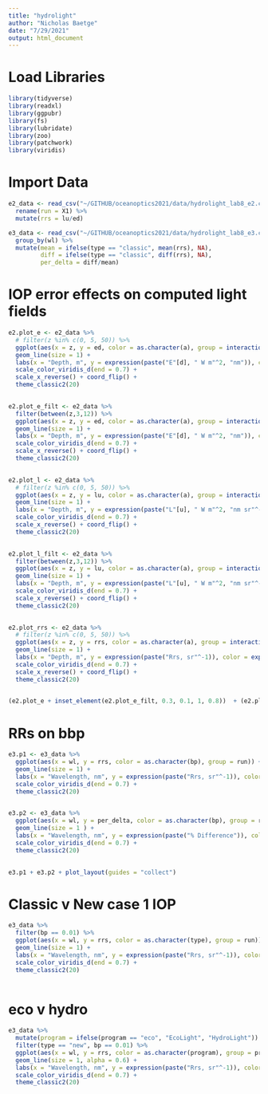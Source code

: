 ```yaml
---
title: "hydrolight"
author: "Nicholas Baetge"
date: "7/29/2021"
output: html_document
---
```


# Load Libraries

```r
library(tidyverse)
library(readxl)
library(ggpubr)
library(fs)
library(lubridate)
library(zoo)
library(patchwork)
library(viridis)
```


# Import Data

```r
e2_data <- read_csv("~/GITHUB/oceanoptics2021/data/hydrolight_lab8_e2.csv") %>% 
  rename(run = X1) %>% 
  mutate(rrs = lu/ed)

e3_data <- read_csv("~/GITHUB/oceanoptics2021/data/hydrolight_lab8_e3.csv") %>% 
  group_by(wl) %>% 
  mutate(mean = ifelse(type == "classic", mean(rrs), NA),
         diff = ifelse(type == "classic", diff(rrs), NA),  
         per_delta = diff/mean) 

```

# IOP error effects on computed light fields

```r
e2.plot_e <- e2_data %>% 
  # filter(z %in% c(0, 5, 50)) %>% 
  ggplot(aes(x = z, y = ed, color = as.character(a), group = interaction(run))) +
  geom_line(size = 1) +
  labs(x = "Depth, m", y = expression(paste("E"[d], " W m"^2, "nm")), color = expression(italic("a"))) +
  scale_color_viridis_d(end = 0.7) +
  scale_x_reverse() + coord_flip() +
  theme_classic2(20) 
  
```


```r
e2.plot_e_filt <- e2_data %>% 
  filter(between(z,3,12)) %>%
  ggplot(aes(x = z, y = ed, color = as.character(a), group = interaction(run))) +
  geom_line(size = 1) +
  labs(x = "Depth, m", y = expression(paste("E"[d], " W m"^2, "nm")), color = expression(italic("a"))) +
  scale_color_viridis_d(end = 0.7) +
  scale_x_reverse() + coord_flip() +
  theme_classic2(20) 
  
```


```r
e2.plot_l <- e2_data %>% 
  # filter(z %in% c(0, 5, 50)) %>% 
  ggplot(aes(x = z, y = lu, color = as.character(a), group = interaction(run))) +
  geom_line(size = 1) +
  labs(x = "Depth, m", y = expression(paste("L"[u], " W m"^2, "nm sr"^-1)), color = expression(italic("a"))) +
  scale_color_viridis_d(end = 0.7) +
  scale_x_reverse() + coord_flip() +
  theme_classic2(20) 
  
```


```r
e2.plot_l_filt <- e2_data %>% 
  filter(between(z,3,12)) %>%
  ggplot(aes(x = z, y = lu, color = as.character(a), group = interaction(run))) +
  geom_line(size = 1) +
  labs(x = "Depth, m", y = expression(paste("L"[u], " W m"^2, "nm sr"^-1)), color = expression(italic("a"))) +
  scale_color_viridis_d(end = 0.7) +
  scale_x_reverse() + coord_flip() +
  theme_classic2(20) 
  
```


```r
e2.plot_rrs <- e2_data %>% 
  # filter(z %in% c(0, 5, 50)) %>% 
  ggplot(aes(x = z, y = rrs, color = as.character(a), group = interaction(run))) +
  geom_line(size = 1) +
  labs(x = "Depth, m", y = expression(paste("Rrs, sr"^-1)), color = expression(italic("a"))) +
  scale_color_viridis_d(end = 0.7) +
  scale_x_reverse() + coord_flip() +
  theme_classic2(20) 
  
```





```r
(e2.plot_e + inset_element(e2.plot_e_filt, 0.3, 0.1, 1, 0.8))  + (e2.plot_l +  inset_element(e2.plot_e_filt, 0.3, 0.1, 1, 0.8)) + e2.plot_rrs + plot_layout(guides = "collect")
```

# RRs on bbp

```r
e3.p1 <- e3_data %>% 
  ggplot(aes(x = wl, y = rrs, color = as.character(bp), group = run)) +
  geom_line(size = 1) +
  labs(x = "Wavelength, nm", y = expression(paste("Rrs, sr"^-1)), color = expression(italic("b"[p]))) +
  scale_color_viridis_d(end = 0.7) +
  theme_classic2(20) 
  
```

```r
e3.p2 <- e3_data %>% 
  ggplot(aes(x = wl, y = per_delta, color = as.character(bp), group = run)) +
  geom_line(size = 1 ) +
  labs(x = "Wavelength, nm", y = expression(paste("% Difference")), color = expression(italic("b"[p]))) +
  scale_color_viridis_d(end = 0.7) +
  theme_classic2(20) 
  
```

```r
e3.p1 + e3.p2 + plot_layout(guides = "collect")
```

# Classic v New case 1 IOP

```r
e3_data %>% 
  filter(bp == 0.01) %>% 
  ggplot(aes(x = wl, y = rrs, color = as.character(type), group = run)) +
  geom_line(size = 1) +
  labs(x = "Wavelength, nm", y = expression(paste("Rrs, sr"^-1)), color = " ") +
  scale_color_viridis_d(end = 0.7) +
  theme_classic2(20) 
  
```

# eco v hydro

```r
e3_data %>% 
  mutate(program = ifelse(program == "eco", "EcoLight", "HydroLight")) %>% 
  filter(type == "new", bp == 0.01) %>% 
  ggplot(aes(x = wl, y = rrs, color = as.character(program), group = program)) +
  geom_line(size = 1, alpha = 0.6) +
  labs(x = "Wavelength, nm", y = expression(paste("Rrs, sr"^-1)), color = " ") +
  scale_color_viridis_d(end = 0.7) +
  theme_classic2(20) 
```


